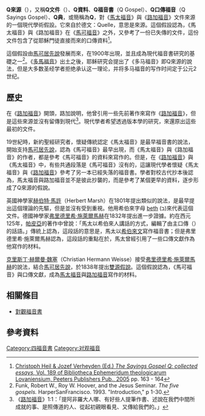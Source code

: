 {{expand|time=2011-06-18T17:03:09+00:00}}
'''Q來源'''（{{lang-en|Q source}}），又稱'''Q文件'''（{{lang-en|Q document}}）、'''Q資料'''、'''Q福音書'''（Q Gospel）、'''Q口傳福音'''（Q Sayings Gospel）、'''Q典'''，或簡稱為'''Q'''，對《[[馬太福音|馬太福音]]》與《[[路加福音|路加福音]]》文件來源的一個現代學術假設。它來自於德文：Quelle，意思是來源。這個假設認為，《馬太福音》與《路加福音》在《[[馬可福音|馬可福音]]》之外，又參考了一份已失傳的文件，這份文件包含了從耶穌門徒直接而來的口傳資料<ref>[http://books.google.ca/books?id=0p3z9mrAhNgC&pg=PA663&dq=%22the+critical+edition+of+Q%22++%22Q%3D+Quelle%22++source&cd=2#v=onepage&q=%22the%20critical%20edition%20of%20Q%22%20%20%22Q%3D%20Quelle%22%20%20source&f=false Christoph Heil & Jozef Verheyden (Ed.) ''The Sayings Gospel Q: collected essays'', Vol. 189 of Bibliotheca Ephemeridum theologicarum Lovaniensium, Peeters Publishers Pub., 2005] {{Wayback|url=http://books.google.ca/books?id=0p3z9mrAhNgC&pg=PA663&dq=%22the+critical+edition+of+Q%22++%22Q%3D+Quelle%22++source&cd=2#v=onepage&q=%22the%20critical%20edition%20of%20Q%22%20%20%22Q%3D%20Quelle%22%20%20source&f=false |date=20121104014014 }} pp. 163 - 164</ref>。 

這個假設由[[馬可居先說|馬可居先說]]發展而來，在1900年出現，並且成為現代福音書研究的基礎之一<ref name = "5GIntro">Funk, Robert W., Roy W. Hoover, and the Jesus Seminar. ''The five gospels.'' HarperSanFrancisco. 1993. "Introduction," p 1-30.</ref>。《[[多馬福音|多馬福音]]》出土之後，耶稣研究会提出了《多马福音》即Q來源的說法，但是大多数圣经学者拒绝承认这一理论，并将多马福音的写作时间定于公元2世纪。

==歷史==
在《[[路加福音|路加福音]]》開頭，路加說明，他曾引用一些先前著作來寫作《[[路加福音|路加福音]]》，但是這些來源並沒有留傳到現代<ref>《[[路加福音|路加福音]]》1:1：「提阿非羅大人哪、有好些人提筆作書、述說在我們中間所成就的事、是照傳道的人、從起初親眼看見、又傳給我們的。」</ref>。現代學者希望透過版本學的研究，來還原出這些最初的文件。

19世紀時，新約聖經研究者，懷疑傳統認定《馬太福音》是最早福音書的說法，開始支持[[馬可居先說|馬可居先說]]，認為《馬可福音》最早出現，而《馬太福音》與《路加福音》的作者，都是參考《馬可福音》的資料來寫作的。但是，在《[[路加福音|路加福音]]》與《馬太福音》中，有些共通段落是《馬可福音》沒有的，這讓現代學者懷疑《馬太福音》與《[[路加福音|路加福音]]》參考了另一本已經失落的福音書。學者對校古代抄本後認為，馬太福音與路加福音並不是彼此抄襲的，而是參考了某個更早的資料，逐步形成了Q來源的假說。

英國神學家[[赫伯特·馬許|赫伯特·馬許]]（Herbert Marsh）在1801年提出類似的說法，是最早提出這個理論的先驅，但是並沒有受到重視。他用希伯來字母 [[Bet|beth]] (ב)來代表這個文件。德國神學家[[弗里德里希·施萊爾馬赫|弗里德里希·施萊爾馬赫]]在1832年提出進一步證據。約在西元125年，[[帕皮亞|帕皮亞]]的著作中曾說：「馬太以希伯來人講話的方式，編輯了由主口傳（{{lang-gr|logia}}）的話語。」傳統上認為，這段話的意思是，馬太以[[希伯來文|希伯來文]]寫作福音書；但是弗里德里希·施萊爾馬赫認為，這段話的重點在於，馬太曾經引用了一些口傳文獻作為他寫作的材料。

[[克里斯丁·赫爾曼·魏塞|克里斯丁·赫爾曼·魏塞]]（Christian Hermann Weisse）接受[[弗里德里希·施萊爾馬赫|弗里德里希·施萊爾馬赫]]的說法，結合[[馬可居先說|馬可居先說]]，於1838年提出[[雙源假說|雙源假說]]。這個假說認為，《馬可福音》與口傳文獻，成為[[馬太福音|馬太福音]]與[[路加福音|路加福音]]寫作的材料。

==相關條目==
*[[對觀福音書|對觀福音書]]

== 參考資料 ==
{{Reflist}}

{{對觀問題}}

{{DEFAULTSORT:Q Document}}
[[Category:四福音書|Category:四福音書]]
[[Category:对观福音|Category:对观福音]]